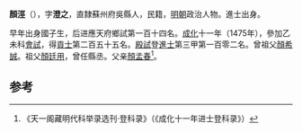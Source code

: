 '''顏涇'''（{{bd|1441年||？}}），字'''澄之'''，直隸蘇州府吳縣人，民籍，[[明朝|明朝]]政治人物。進士出身。

早年出身國子生，后进應天府鄉試第一百十四名。[[成化|成化]]十一年（1475年），參加乙未科[[會試|會試]]，得[[貢士|貢士]]第二百五十五名。[[殿試|殿試]]登[[進士|進士]]第三甲第一百零二名。曾祖父[[顏希誠|顏希誠]]。祖父[[顏廷用|顏廷用]]，曾任縣丞。父亲[[顏孟春|顏孟春]]<ref>《天一阁藏明代科举录选刊·登科录》（《成化十一年进士登科录》）</ref>。

==参考==
{{reflist}}
{{明朝人物小作品}}
{{成化十一年乙未科殿試金榜}}